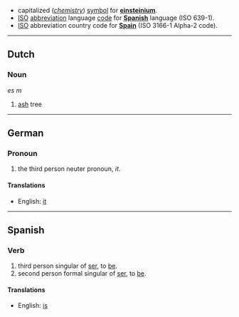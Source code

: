 * capitalized (''[[chemistry]]'') [[symbol]] for '''[[einsteinium]]'''.
*[[ISO]] [[abbreviation]] language [[code]] for '''[[Spanish]]''' language (ISO 639-1).
*[[ISO]] abbreviation country code for '''[[Spain]]''' (ISO 3166-1 Alpha-2 code). 

----
==Dutch==
===Noun===
''es'' ''m''

#[[ash]] tree

----
==German==
===Pronoun===
#the third person neuter pronoun, ''it''.

====Translations====
*English: [[it]]

----
==Spanish==

===Verb===
#third person singular of [[ser]], to [[be]].
#second person formal singular of [[ser]], to [[be]].

====Translations====
*English: [[is]]